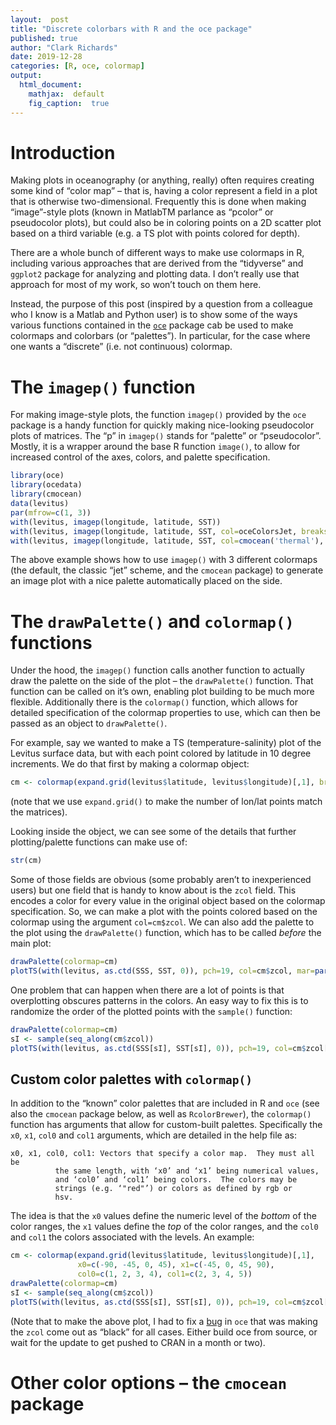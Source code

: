```yaml
---
layout:  post
title: "Discrete colorbars with R and the oce package"
published: true 
author: "Clark Richards"
date: 2019-12-28
categories: [R, oce, colormap]
output:
  html_document:
    mathjax:  default
    fig_caption:  true
---
```


# Introduction

Making plots in oceanography (or anything, really) often requires creating some kind of "color map" -- that is, having a color represent a field in a plot that is otherwise two-dimensional. Frequently this is done when making "image"-style plots (known in MatlabTM parlance as "pcolor" or pseudocolor plots), but could also be in coloring points on a 2D scatter plot based on a third variable (e.g. a TS plot with points colored for depth).

There are a whole bunch of different ways to make use colormaps in R, including various approaches that are derived from the "tidyverse" and `ggplot2` package for analyzing and plotting data. I don't really use that approach for most of my work, so won't touch on them here.

Instead, the purpose of this post (inspired by a question from a colleague who I know is a Matlab and Python user) is to show some of the ways various functions contained in the [`oce`](https://dankelley.github.io/oce) package cab be used to make colormaps and colorbars (or "palettes"). In particular, for the case where one wants a "discrete" (i.e. not continuous) colormap.

# The `imagep()` function

For making image-style plots, the function `imagep()` provided by the `oce` package is a handy function for quickly making nice-looking pseudocolor plots of matrices. The "p" in `imagep()` stands for "palette" or "pseudocolor". Mostly, it is a wrapper around the base R function `image()`, to allow for increased control of the axes, colors, and palette specification.

```r
library(oce)
library(ocedata)
library(cmocean)
data(levitus)
par(mfrow=c(1, 3))
with(levitus, imagep(longitude, latitude, SST))
with(levitus, imagep(longitude, latitude, SST, col=oceColorsJet, breaks=-2:25))
with(levitus, imagep(longitude, latitude, SST, col=cmocean('thermal'), breaks=seq(-2, 30, 2)))
```

The above example shows how to use `imagep()` with 3 different colormaps (the default, the classic "jet" scheme, and the `cmocean` package) to generate an image plot with a nice palette automatically placed on the side.

# The `drawPalette()` and `colormap()` functions

Under the hood, the `imagep()` function calls another function to actually draw the palette on the side of the plot -- the `drawPalette()` function. That function can be called on it's own, enabling plot building to be much more flexible. Additionally there is the `colormap()` function, which allows for detailed specification of the colormap properties to use, which can then be passed as an object to `drawPalette()`.

For example, say we wanted to make a TS (temperature-salinity) plot of the Levitus surface data, but with each point colored by latitude in 10 degree increments. We do that first by making a colormap object:

```r
cm <- colormap(expand.grid(levitus$latitude, levitus$longitude)[,1], breaks=seq(-90, 90, 10), col=oceColorsViridis)
```
(note that we use `expand.grid()` to make the number of lon/lat points match the matrices).

Looking inside the object, we can see some of the details that further plotting/palette functions can make use of:
```r
str(cm)
```
Some of those fields are obvious (some probably aren't to inexperienced users) but one field that is handy to know about is the `zcol` field. This encodes a color for every value in the original object based on the colormap specification. So, we can make a plot with the points colored based on the colormap using the argument `col=cm$zcol`. We can also add the palette to the plot using the `drawPalette()` function, which has to be called *before* the main plot:
```r
drawPalette(colormap=cm)
plotTS(with(levitus, as.ctd(SSS, SST, 0)), pch=19, col=cm$zcol, mar=par('mar'))
```

One problem that can happen when there are a lot of points is that overplotting obscures patterns in the colors. An easy way to fix this is to randomize the order of the plotted points with the `sample()` function:
```r
drawPalette(colormap=cm)
sI <- sample(seq_along(cm$zcol))
plotTS(with(levitus, as.ctd(SSS[sI], SST[sI], 0)), pch=19, col=cm$zcol[sI], mar=par('mar'))
```

## Custom color palettes with `colormap()`

In addition to the "known" color palettes that are included in R and `oce` (see also the `cmocean` package below, as well as `RcolorBrewer`), the `colormap()` function has arguments that allow for custom-built palettes. Specifically the `x0`, `x1`, `col0` and `col1` arguments, which are detailed in the help file as:

```
x0, x1, col0, col1: Vectors that specify a color map.  They must all be
          the same length, with ‘x0’ and ‘x1’ being numerical values,
          and ‘col0’ and ‘col1’ being colors.  The colors may be
          strings (e.g. ‘"red"’) or colors as defined by rgb or
          hsv.
```

The idea is that the `x0` values define the numeric level of the *bottom* of the color ranges, the `x1` values define the *top* of the color ranges, and the `col0` and `col1` the colors associated with the levels. An example:

```r
cm <- colormap(expand.grid(levitus$latitude, levitus$longitude)[,1],
               x0=c(-90, -45, 0, 45), x1=c(-45, 0, 45, 90),
               col0=c(1, 2, 3, 4), col1=c(2, 3, 4, 5))
drawPalette(colormap=cm)
sI <- sample(seq_along(cm$zcol))
plotTS(with(levitus, as.ctd(SSS[sI], SST[sI], 0)), pch=19, col=cm$zcol[sI], mar=par('mar'))
```

(Note that to make the above plot, I had to fix a [bug](https://github.com/dankelley/oce/pull/1644) in `oce` that was making the `zcol` come out as "black" for all cases. Either build oce from source, or wait for the update to get pushed to CRAN in a month or two).

# Other color options -- the `cmocean` package
